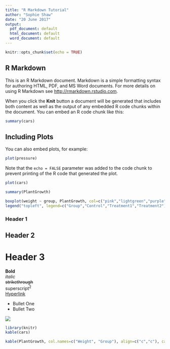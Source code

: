 ```yaml
---
title: "R Markdown Tutorial"
author: "Sophie Shaw"
date: "20 June 2017"
output:
  pdf_document: default
  html_document: default
  word_document: default
---
```


```r
knitr::opts_chunk$set(echo = TRUE)
```

## R Markdown

This is an R Markdown document. Markdown is a simple formatting syntax for authoring HTML, PDF, and MS Word documents. For more details on using R Markdown see <http://rmarkdown.rstudio.com>.

When you click the **Knit** button a document will be generated that includes both content as well as the output of any embedded R code chunks within the document. You can embed an R code chunk like this:

```r
summary(cars)
```

## Including Plots

You can also embed plots, for example:

```r
plot(pressure)
```

Note that the `echo = FALSE` parameter was added to the code chunk to prevent printing of the R code that generated the plot.

```r
plot(cars)
```

```r
summary(PlantGrowth)
```

```r
boxplot(weight ~ group, PlantGrowth, col=c("pink","lightgreen","purple"))
legend("topleft", legend=c("Group","Control","Treatment1","Treatment2"), pch=c(NA,19,19,19), col=c(NA,"pink","lightgreen","purple"))
```

### Header 1
## Header 2
# Header 3

**Bold**  
*italic*  
~~strikethrough~~  
superscript^2^  
[Hyperlink](www.google.com)  

* Bullet One
* Bullet Two

![](/users/s10ss5/Documents/AberdeenStudyGroup/SG-RMarkdown-Intro/Images/coding_cat.png)  

```r
library(knitr)
kable(cars)
```

```r
kable(PlantGrowth, col.names=c("Weight", "Group"), align=c("c","c"), caption = "Table 2. Plant Growth Data")
```
